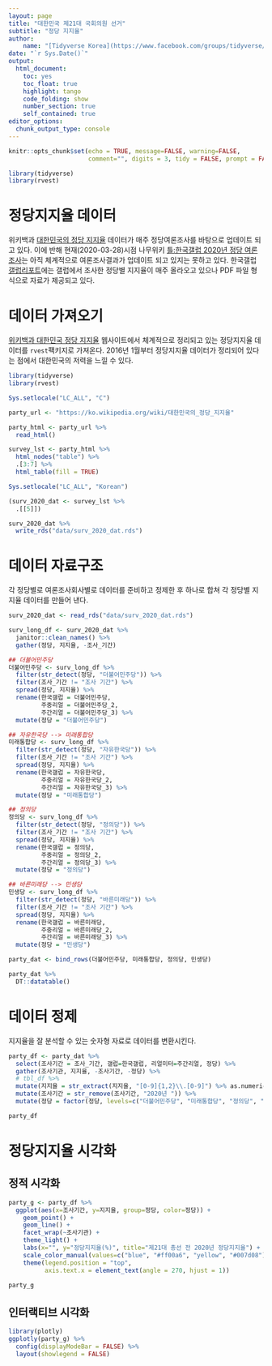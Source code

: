 ```yaml
---
layout: page
title: "대한민국 제21대 국회의원 선거"
subtitle: "정당 지지율"
author:
    name: "[Tidyverse Korea](https://www.facebook.com/groups/tidyverse/)"
date: "`r Sys.Date()`"
output:
  html_document: 
    toc: yes
    toc_float: true
    highlight: tango
    code_folding: show
    number_section: true
    self_contained: true
editor_options: 
  chunk_output_type: console
---
```


```r
knitr::opts_chunk$set(echo = TRUE, message=FALSE, warning=FALSE,
                      comment="", digits = 3, tidy = FALSE, prompt = FALSE, fig.align = 'center')

library(tidyverse)
library(rvest)

```

# 정당지지율 데이터 {#party-approval}

위키백과 [대한민국의 정당 지지율](https://ko.wikipedia.org/wiki/%EB%8C%80%ED%95%9C%EB%AF%BC%EA%B5%AD%EC%9D%98_%EC%A0%95%EB%8B%B9_%EC%A7%80%EC%A7%80%EC%9C%A8) 데이터가 매주 정당여론조사를 바탕으로 업데이트 되고 있다. 이에 반해 현재(2020-03-28)시점 나무위키 [틀:한국갤럽 2020년 정당 여론조사](https://namu.wiki/w/%ED%8B%80:%ED%95%9C%EA%B5%AD%EA%B0%A4%EB%9F%BD%202020%EB%85%84%20%EC%A0%95%EB%8B%B9%20%EC%97%AC%EB%A1%A0%EC%A1%B0%EC%82%AC)는 아직 체계적으로 여론조사결과가 업데이트 되고 있지는 못하고 있다. 한국갤럽 [갤럽리포트](https://www.gallup.co.kr/gallupdb/report.asp)에는 갤럽에서 조사한 정당별 지지율이 매주 올라오고 있으나 PDF 파일 형식으로 자료가 제공되고 있다.

# 데이터 가져오기 {#party-approval-ingest}

[위키백과 대한민국 정당 지지율](https://ko.wikipedia.org/wiki/대한민국의_정당_지지율) 웹사이트에서 체계적으로 정리되고 있는 정당지지율 데이터를 `rvest`팩키지로 가져온다. 2016년 1월부터 정당지지율 데이터가 정리되어 있다는 점에서 대한민국의 저력을 느낄 수 있다.

```r
library(tidyverse)
library(rvest)

Sys.setlocale("LC_ALL", "C")

party_url <- "https://ko.wikipedia.org/wiki/대한민국의_정당_지지율"

party_html <- party_url %>% 
  read_html()

survey_lst <- party_html %>% 
  html_nodes("table") %>% 
  .[3:7] %>% 
  html_table(fill = TRUE)

Sys.setlocale("LC_ALL", "Korean")

(surv_2020_dat <- survey_lst %>% 
  .[[5]])

surv_2020_dat %>% 
  write_rds("data/surv_2020_dat.rds")

```


# 데이터 자료구조 {#party-approval-data-structure}

각 정당별로 여론조사회사별로 데이터를 준비하고 정제한 후 하나로 합쳐 각 정당별 지지율 데이터를 만들어 낸다.

```r
surv_2020_dat <- read_rds("data/surv_2020_dat.rds")

surv_long_df <- surv_2020_dat %>% 
  janitor::clean_names() %>% 
  gather(정당, 지지율, -조사_기간)

## 더불어민주당
더불어민주당 <- surv_long_df %>% 
  filter(str_detect(정당, "더불어민주당")) %>% 
  filter(조사_기간 != "조사 기간") %>% 
  spread(정당, 지지율) %>% 
  rename(한국갤럽 = 더불어민주당,
         주중리얼 = 더불어민주당_2,
         주간리얼 = 더불어민주당_3) %>% 
  mutate(정당 = "더불어민주당")

## 자유한국당 --> 미래통합당
미래통합당 <- surv_long_df %>% 
  filter(str_detect(정당, "자유한국당")) %>% 
  filter(조사_기간 != "조사 기간") %>% 
  spread(정당, 지지율) %>% 
  rename(한국갤럽 = 자유한국당,
         주중리얼 = 자유한국당_2,
         주간리얼 = 자유한국당_3) %>% 
  mutate(정당 = "미래통합당")

## 정의당
정의당 <- surv_long_df %>% 
  filter(str_detect(정당, "정의당")) %>% 
  filter(조사_기간 != "조사 기간") %>% 
  spread(정당, 지지율) %>% 
  rename(한국갤럽 = 정의당,
         주중리얼 = 정의당_2,
         주간리얼 = 정의당_3) %>% 
  mutate(정당 = "정의당")

## 바른미래당 --> 민생당
민생당 <- surv_long_df %>% 
  filter(str_detect(정당, "바른미래당")) %>% 
  filter(조사_기간 != "조사 기간") %>% 
  spread(정당, 지지율) %>% 
  rename(한국갤럽 = 바른미래당,
         주중리얼 = 바른미래당_2,
         주간리얼 = 바른미래당_3) %>% 
  mutate(정당 = "민생당")

party_dat <- bind_rows(더불어민주당, 미래통합당, 정의당, 민생당)

party_dat %>% 
  DT::datatable()
```


# 데이터 정제 {#party-approval-clean}

지지율을 잘 분석할 수 있는 숫자형 자료로 데이터를 변환시킨다.

```r
party_df <- party_dat %>% 
  select(조사기간 = 조사_기간, 갤럽=한국갤럽, 리얼미터=주간리얼, 정당) %>% 
  gather(조사기관, 지지율, -조사기간, -정당) %>% 
  # tbl_df %>% 
  mutate(지지율 = str_extract(지지율, "[0-9]{1,2}\\.[0-9]") %>% as.numeric) %>% 
  mutate(조사기간 = str_remove(조사기간, "2020년 ")) %>% 
  mutate(정당 = factor(정당, levels=c("더불어민주당", "미래통합당", "정의당", "민생당")))

party_df
```


# 정당지지율 시각화 {#party-approval-viz}

## 정적 시각화 {#party-approval-viz-static}

```r
party_g <- party_df %>% 
  ggplot(aes(x=조사기간, y=지지율, group=정당, color=정당)) +
    geom_point() +
    geom_line() +
    facet_wrap(~조사기관) +
    theme_light() +
    labs(x="", y="정당지지율(%)", title="제21대 총선 전 2020년 정당지지율") +
    scale_color_manual(values=c("blue", "#ff00a6", "yellow", "#007d08")) +
    theme(legend.position = "top",
          axis.text.x = element_text(angle = 270, hjust = 1))

party_g
```

## 인터랙티브 시각화 {#party-approval-viz-interactive}

```r
library(plotly)
ggplotly(party_g) %>% 
  config(displayModeBar = FALSE) %>% 
  layout(showlegend = FALSE)
```
